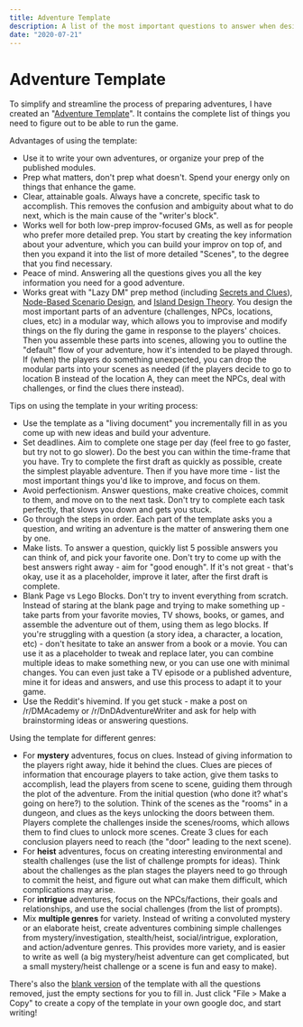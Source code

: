 ```yaml
---
title: Adventure Template
description: A list of the most important questions to answer when designing an adventure and preparing for the session.
date: "2020-07-21"
---
```


# Adventure Template

To simplify and streamline the process of preparing adventures, I have created an "[Adventure Template](https://docs.google.com/document/d/1R7bOixB-1tN7U3lEi47L-NDA91CibDJ0VTgrbKO2nlQ/)". It contains the complete list of things you need to figure out to be able to run the game.

Advantages of using the template:

- Use it to write your own adventures, or organize your prep of the published modules.
- Prep what matters, don't prep what doesn't. Spend your energy only on things that enhance the game.
- Clear, attainable goals. Always have a concrete, specific task to accomplish. This removes the confusion and ambiguity about what to do next, which is the main cause of the "writer's block".
- Works well for both low-prep improv-focused GMs, as well as for people who prefer more detailed prep. You start by creating the key information about your adventure, which you can build your improv on top of, and then you expand it into the list of more detailed "Scenes", to the degree that you find necessary.
- Peace of mind. Answering all the questions gives you all the key information you need for a good adventure.
- Works great with "Lazy DM" prep method (including [Secrets and Clues](https://slyflourish.com/sharing_secrets.html)), [Node-Based Scenario Design](https://thealexandrian.net/wordpress/7949/roleplaying-games/node-based-scenario-design-part-1-the-plotted-approach), and [Island Design Theory](https://gnomestew.com/island-design-theory/). You design the most important parts of an adventure (challenges, NPCs, locations, clues, etc) in a modular way, which allows you to improvise and modify things on the fly during the game in response to the players' choices. Then you assemble these parts into scenes, allowing you to outline the "default" flow of your adventure, how it's intended to be played through. If (when) the players do something unexpected, you can drop the modular parts into your scenes as needed (if the players decide to go to location B instead of the location A, they can meet the NPCs, deal with challenges, or find the clues there instead).

Tips on using the template in your writing process:

- Use the template as a "living document" you incrementally fill in as you come up with new ideas and build your adventure.
- Set deadlines. Aim to complete one stage per day (feel free to go faster, but try not to go slower). Do the best you can within the time-frame that you have. Try to complete the first draft as quickly as possible, create the simplest playable adventure. Then if you have more time - list the most important things you'd like to improve, and focus on them.
- Avoid perfectionism. Answer questions, make creative choices, commit to them, and move on to the next task. Don't try to complete each task perfectly, that slows you down and gets you stuck. 
- Go through the steps in order. Each part of the template asks you a question, and writing an adventure is the matter of answering them one by one.
- Make lists. To answer a question, quickly list 5 possible answers you can think of, and pick your favorite one. Don't try to come up with the best answers right away - aim for "good enough". If it's not great - that's okay, use it as a placeholder, improve it later, after the first draft is complete. 
- Blank Page vs Lego Blocks. Don't try to invent everything from scratch. Instead of staring at the blank page and trying to make something up - take parts from your favorite movies, TV shows, books, or games, and assemble the adventure out of them, using them as lego blocks. If you're struggling with a question (a story idea, a character, a location, etc) - don't hesitate to take an answer from a book or a movie. You can use it as a placeholder to tweak and replace later, you can combine multiple ideas to make something new, or you can use one with minimal changes. You can even just take a TV episode or a published adventure, mine it for ideas and answers, and use this process to adapt it to your game.
- Use the Reddit's hivemind. If you get stuck - make a post on /r/DMAcademy or /r/DnDAdventureWriter and ask for help with brainstorming ideas or answering questions.

Using the template for different genres:

- For **mystery** adventures, focus on clues. Instead of giving information to the players right away, hide it behind the clues. Clues are pieces of information that encourage players to take action, give them tasks to accomplish, lead the players from scene to scene, guiding them through the plot of the adventure. From the initial question (who done it? what's going on here?) to the solution. Think of the scenes as the "rooms" in a dungeon, and clues as the keys unlocking the doors between them. Players complete the challenges inside the scenes/rooms, which allows them to find clues to unlock more scenes. Create 3 clues for each conclusion players need to reach (the "door" leading to the next scene). 
- For **heist** adventures, focus on creating interesting environmental and stealth challenges (use the list of challenge prompts for ideas). Think about the challenges as the plan stages the players need to go through to commit the heist, and figure out what can make them difficult, which complications may arise.
- For **intrigue** adventures, focus on the NPCs/factions, their goals and relationships, and use the social challenges (from the list of prompts).
- Mix **multiple genres** for variety. Instead of writing a convoluted mystery or an elaborate heist, create adventures combining simple challenges from mystery/investigation, stealth/heist, social/intrigue, exploration, and action/adventure genres. This provides more variety, and is easier to write as well (a big mystery/heist adventure can get complicated, but a small mystery/heist challenge or a scene is fun and easy to make).

There's also the [blank version](https://docs.google.com/document/d/1WFyj2TBpg1vzRVuD_MlZqIlOXDw4PJteEYKDj8cfwPo/edit?usp=sharing) of the template with all the questions removed, just the empty sections for you to fill in. Just click "File > Make a Copy" to create a copy of the template in your own google doc, and start writing!
